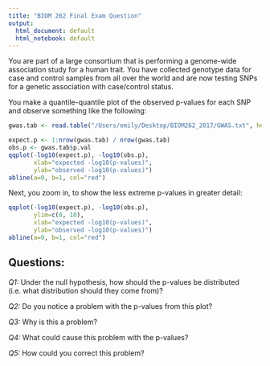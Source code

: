 ```yaml
---
title: "BIOM 262 Final Exam Question"
output:
  html_document: default
  html_notebook: default
---
```



You are part of a large consortium that is performing a genome-wide association
study for a human trait. You have collected genotype data for case and control
samples from all over the world and are now testing SNPs for a genetic association with case/control status.

You make a quantile-quantile plot of the observed p-values for each SNP
and observe something like the following:

```r
gwas.tab <- read.table("/Users/emily/Desktop/BIOM262_2017/GWAS.txt", header=T)

expect.p <- 1:nrow(gwas.tab) / nrow(gwas.tab)
obs.p <- gwas.tab$p.val
qqplot(-log10(expect.p), -log10(obs.p),
       xlab="expected -log10(p-values)",
       ylab="observed -log10(p-values)")
abline(a=0, b=1, col="red")
```

Next, you zoom in, to show the less extreme p-values in greater detail:

```r
qqplot(-log10(expect.p), -log10(obs.p),
       ylim=c(0, 10),
       xlab="expected -log10(p-values)",
       ylab="observed -log10(p-values)")
abline(a=0, b=1, col="red")

```

## Questions:

*Q1:* Under the null hypothesis, how should the p-values be distributed (i.e. what distribution should they come from)?

*Q2:* Do you notice a problem with the p-values from this plot?

*Q3:* Why is this a problem?

*Q4:* What could cause this problem with the p-values?

*Q5:* How could you correct this problem?

